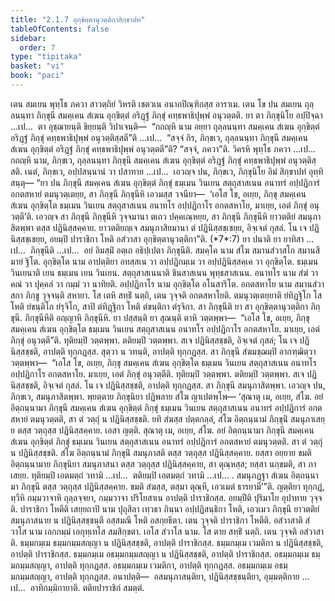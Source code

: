 ```yaml
---
title: "2.1.7 อุกฺขิตฺตานุวตฺติกาสิกฺขาปท"
tableOfContents: false
sidebar:
  order: 7
type: "tipitaka"
basket: "vi"
book: "paci"
---
```



<DynamicBreadcrumb />

<Division number="668" book="paci">

<Paragraph number="2155" book="paci">
เตน สมเยน พุทฺโธ ภควา สาวตฺถิยํ วิหรติ เชตวเน อนาถปิณฺฑิกสฺส อาราเม. เตน โข ปน สมเยน ถุลฺลนนฺทา ภิกฺขุนี สมคฺเคน สํเฆน อุกฺขิตฺตํ อริฏฺฐํ ภิกฺขุํ คทฺธพาธิปุพฺพํ อนุวตฺตติ.
</Paragraph>

<Paragraph number="2156" book="paci">
ยา ตา ภิกฺขุนิโย อปฺปิจฺฉา …เป…  ตา อุชฺฌายนฺติ ขิยฺยนฺติ วิปาเจนฺติ—  “กถญฺหิ นาม อยฺยา ถุลฺลนนฺทา สมคฺเคน สํเฆน อุกฺขิตฺตํ อริฏฺฐํ ภิกฺขุํ คทฺธพาธิปุพฺพํ อนุวตฺติสฺสตี”ติ …เป…  “สจฺจํ กิร, ภิกฺขเว, ถุลฺลนนฺทา ภิกฺขุนี สมคฺเคน สํเฆน อุกฺขิตฺตํ อริฏฺฐํ ภิกฺขุํ คทฺธพาธิปุพฺพํ อนุวตฺตตี”ติ? “สจฺจํ, ภควา”ติ. วิครหิ พุทฺโธ ภควา …เป…  กถญฺหิ นาม, ภิกฺขเว, ถุลฺลนนฺทา ภิกฺขุนี สมคฺเคน สํเฆน อุกฺขิตฺตํ อริฏฺฐํ ภิกฺขุํ คทฺธพาธิปุพฺพํ อนุวตฺติสฺสติ. เนตํ, ภิกฺขเว, อปฺปสนฺนานํ วา ปสาทาย …เป…  เอวญฺจ ปน, ภิกฺขเว, ภิกฺขุนิโย อิมํ สิกฺขาปทํ อุทฺทิสนฺตุ—
</Paragraph>

</Division>
<Division number="669" book="paci">

<Paragraph number="2157" book="paci">
<Emphasis>“ยา ปน ภิกฺขุนี สมคฺเคน สํเฆน อุกฺขิตฺตํ ภิกฺขุํ ธมฺเมน วินเยน สตฺถุสาสเนน อนาทรํ อปฺปฏิการํ อกตสหายํ ตมนุวตฺเตยฺย, สา ภิกฺขุนี ภิกฺขุนีหิ เอวมสฺส วจนียา—  ‘เอโส โข, อเยฺย, ภิกฺขุ สมคฺเคน สํเฆน อุกฺขิตฺโต ธมฺเมน วินเยน สตฺถุสาสเนน อนาทโร อปฺปฏิกาโร อกตสหาโย, มาเยฺย, เอตํ ภิกฺขุํ อนุวตฺตี’ติ. เอวญฺจ สา ภิกฺขุนี ภิกฺขุนีหิ วุจฺจมานา ตเถว ปคฺคเณฺหยฺย, สา ภิกฺขุนี ภิกฺขุนีหิ ยาวตติยํ สมนุภาสิตพฺพา ตสฺส ปฏินิสฺสคฺคาย. ยาวตติยญฺเจ สมนุภาสิยมานา ตํ ปฏินิสฺสชฺเชยฺย, อิจฺเจตํ กุสลํ. โน เจ ปฏินิสฺสชฺเชยฺย, อยมฺปิ ปาราชิกา โหติ อสํวาสา อุกฺขิตฺตานุวตฺติกา”</Emphasis>ติ. (*7*:<Emphasis>7</Emphasis>)
</Paragraph>

</Division>
<Division number="670" book="paci">

<Paragraph number="2158" book="paci">
<Emphasis>ยา ปนา</Emphasis>ติ ยา ยาทิสา …เป…  <Emphasis>ภิกฺขุนี</Emphasis>ติ …เป…  อยํ อิมสฺมิํ อตฺเถ อธิปฺเปตา ภิกฺขุนีติ.
</Paragraph>

<Paragraph number="2159" book="paci">
<Emphasis>สมคฺโค</Emphasis> นาม สํโฆ สมานสํวาสโก สมานสีมายํ ฐิโต.
</Paragraph>

<Paragraph number="2160" book="paci">
<Emphasis>อุกฺขิตฺโต</Emphasis> นาม อาปตฺติยา อทสฺสเน วา อปฺปฏิกมฺเม วา อปฺปฏินิสฺสคฺเค วา อุกฺขิตฺโต.
</Paragraph>

<Paragraph number="2161" book="paci">
<Emphasis>ธมฺเมน วินเยนา</Emphasis>ติ เยน ธมฺเมน เยน วินเยน.
</Paragraph>

<Paragraph number="2162" book="paci">
<Emphasis>สตฺถุสาสเนนา</Emphasis>ติ ชินสาสเนน พุทฺธสาสเนน.
</Paragraph>

<Paragraph number="2163" book="paci">
<Emphasis>อนาทโร</Emphasis> นาม สํฆํ วา คณํ วา ปุคฺคลํ วา กมฺมํ วา นาทิยติ.
</Paragraph>

<Paragraph number="2164" book="paci">
<Emphasis>อปฺปฏิกาโร</Emphasis> นาม อุกฺขิตฺโต อโนสาริโต.
</Paragraph>

<Paragraph number="2165" book="paci">
<Emphasis>อกตสหาโย</Emphasis> นาม สมานสํวาสกา ภิกฺขู วุจฺจนฺติ สหายา. โส เตหิ สทฺธิํ นตฺถิ, เตน วุจฺจติ อกตสหาโยติ.
</Paragraph>

<Paragraph number="2166" book="paci">
<Emphasis>ตมนุวตฺเตยฺยา</Emphasis>ติ ยํทิฏฺฐิโก โส โหติ ยํขนฺติโก ยํรุจิโก, สาปิ ตํทิฏฺฐิกา โหติ ตํขนฺติกา ตํรุจิกา.
</Paragraph>

<Paragraph number="2167" book="paci">
<Emphasis>สา ภิกฺขุนี</Emphasis>ติ ยา สา อุกฺขิตฺตานุวตฺติกา ภิกฺขุนี.
</Paragraph>

<Paragraph number="2168" book="paci">
<Emphasis>ภิกฺขุนีหี</Emphasis>ติ อญฺญาหิ ภิกฺขุนีหิ. ยา ปสฺสนฺติ ยา สุณนฺติ ตาหิ วตฺตพฺพา—  “เอโส โข, อเยฺย, ภิกฺขุ สมคฺเคน สํเฆน อุกฺขิตฺโต ธมฺเมน วินเยน สตฺถุสาสเนน อนาทโร อปฺปฏิกาโร อกตสหาโย. มาเยฺย, เอตํ ภิกฺขุํ อนุวตฺตี”ติ. ทุติยมฺปิ วตฺตพฺพา. ตติยมฺปิ วตฺตพฺพา. สเจ ปฏินิสฺสชฺชติ, อิจฺเจตํ กุสลํ; โน เจ ปฏินิสฺสชฺชติ, อาปตฺติ ทุกฺกฏสฺส. สุตฺวา น วทนฺติ, อาปตฺติ ทุกฺกฏสฺส. สา ภิกฺขุนี สํฆมชฺฌมฺปิ อากฑฺฒิตฺวา วตฺตพฺพา—  “เอโส โข, อเยฺย, ภิกฺขุ สมคฺเคน สํเฆน อุกฺขิตฺโต ธมฺเมน วินเยน สตฺถุสาสเนน อนาทโร อปฺปฏิกาโร อกตสหาโย. มาเยฺย, เอตํ ภิกฺขุํ อนุวตฺตีติ. ทุติยมฺปิ วตฺตพฺพา. ตติยมฺปิ วตฺตพฺพา. สเจ ปฏินิสฺสชฺชติ, อิจฺเจตํ กุสลํ. โน เจ ปฏินิสฺสชฺชติ, อาปตฺติ ทุกฺกฏสฺส. สา ภิกฺขุนี สมนุภาสิตพฺพา. เอวญฺจ ปน, ภิกฺขเว, สมนุภาสิตพฺพา. พฺยตฺตาย ภิกฺขุนิยา ปฏิพลาย สํโฆ ญาเปตพฺโพ—
</Paragraph>

</Division>
<Division number="671" book="paci">

<Paragraph number="2169" book="paci">
‘สุณาตุ เม, อเยฺย, สํโฆ. อยํ อิตฺถนฺนามา ภิกฺขุนี สมคฺเคน สํเฆน อุกฺขิตฺตํ ภิกฺขุํ ธมฺเมน วินเยน สตฺถุสาสเนน อนาทรํ อปฺปฏิการํ อกตสหายํ ตมนุวตฺตติ, สา ตํ วตฺถุํ น ปฏินิสฺสชฺชติ. ยทิ สํฆสฺส ปตฺตกลฺลํ, สํโฆ อิตฺถนฺนามํ ภิกฺขุนิํ สมนุภาเสยฺย ตสฺส วตฺถุสฺส ปฏินิสฺสคฺคาย. เอสา ญตฺติ.
</Paragraph>

<Paragraph number="2170" book="paci">
สุณาตุ เม, อเยฺย, สํโฆ. อยํ อิตฺถนฺนามา ภิกฺขุนี สมคฺเคน สํเฆน อุกฺขิตฺตํ ภิกฺขุํ ธมฺเมน วินเยน สตฺถุสาสเนน อนาทรํ อปฺปฏิการํ อกตสหายํ ตมนุวตฺตติ. สา ตํ วตฺถุํ น ปฏินิสฺสชฺชติ. สํโฆ อิตฺถนฺนามํ ภิกฺขุนิํ สมนุภาสติ ตสฺส วตฺถุสฺส ปฏินิสฺสคฺคาย. ยสฺสา อยฺยาย ขมติ อิตฺถนฺนามาย ภิกฺขุนิยา สมนุภาสนา ตสฺส วตฺถุสฺส ปฏินิสฺสคฺคาย, สา ตุณฺหสฺส; ยสฺสา นกฺขมติ, สา ภาเสยฺย.
</Paragraph>

<Paragraph number="2171" book="paci">
ทุติยมฺปิ เอตมตฺถํ วทามิ …เป…  ตติยมฺปิ เอตมตฺถํ วทามิ …เป… .
</Paragraph>

<Paragraph number="2172" book="paci">
สมนุภฏฺฐา สํเฆน อิตฺถนฺนามา ภิกฺขุนี ตสฺส วตฺถุสฺส ปฏินิสฺสคฺคาย. ขมติ สํฆสฺส, ตสฺมา ตุณฺหี, เอวเมตํ ธารยามี’”ติ.
</Paragraph>

<Paragraph number="2173" book="paci">
ญตฺติยา ทุกฺกฏํ, ทฺวีหิ กมฺมวาจาหิ ถุลฺลจฺจยา, กมฺมวาจา ปริโยสาเน อาปตฺติ ปาราชิกสฺส.
</Paragraph>

<Paragraph number="2174" book="paci">
<Emphasis>อยมฺปี</Emphasis>ติ ปุริมาโย อุปาทาย วุจฺจติ.
</Paragraph>

<Paragraph number="2175" book="paci">
<Emphasis>ปาราชิกา โหตี</Emphasis>ติ เสยฺยถาปิ นาม ปุถุสิลา เทฺวธา ภินฺนา อปฺปฏิสนฺธิกา โหติ, เอวเมว ภิกฺขุนี ยาวตติยํ สมนุภาสนาย น ปฏินิสฺสชฺชนฺตี อสฺสมณี โหติ อสกฺยธีตา. เตน วุจฺจติ ปาราชิกา โหตีติ.
</Paragraph>

<Paragraph number="2176" book="paci">
<Emphasis>อสํวาสา</Emphasis>ติ <Emphasis>สํวาโส</Emphasis> นาม เอกกมฺมํ เอกุทฺเทโส สมสิกฺขตา. เอโส สํวาโส นาม. โส ตาย สทฺธิํ นตฺถิ. เตน วุจฺจติ อสํวาสาติ.
</Paragraph>

</Division>
<Division number="672" book="paci">

<Paragraph number="2177" book="paci">
ธมฺมกมฺเม ธมฺมกมฺมสญฺญา น ปฏินิสฺสชฺชติ, อาปตฺติ ปาราชิกสฺส. ธมฺมกมฺเม เวมติกา น ปฏินิสฺสชฺชติ, อาปตฺติ ปาราชิกสฺส. ธมฺมกมฺเม อธมฺมกมฺมสญฺญา น ปฏินิสฺสชฺชติ, อาปตฺติ ปาราชิกสฺส.
</Paragraph>

<Paragraph number="2178" book="paci">
อธมฺมกมฺเม ธมฺมกมฺมสญฺญา, อาปตฺติ ทุกฺกฏสฺส. อธมฺมกมฺเม เวมติกา, อาปตฺติ ทุกฺกฏสฺส. อธมฺมกมฺเม อธมฺมกมฺมสญฺญา, อาปตฺติ ทุกฺกฏสฺส.
</Paragraph>

</Division>
<Division number="673" book="paci">

<Paragraph number="2179" book="paci">
อนาปตฺติ—  อสมนุภาสนฺติยา, ปฏินิสฺสชฺชนฺติยา, อุมฺมตฺติกาย …เป…  อาทิกมฺมิกายาติ.

</Paragraph>
</Division>

<Paragraph number="2180" type="center" book="paci">
ตติยปาราชิกํ สมตฺตํ.
</Paragraph>